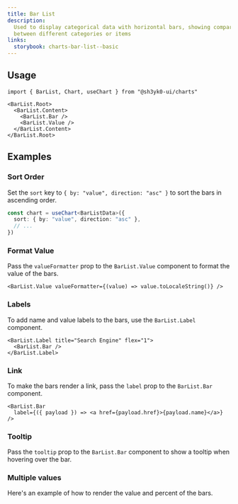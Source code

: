 ```yaml
---
title: Bar List
description:
  Used to display categorical data with horizontal bars, showing comparisons
  between different categories or items
links:
  storybook: charts-bar-list--basic
---
```


<ExampleTabs name="charts/bar-list-basic" />

## Usage

```tsx
import { BarList, Chart, useChart } from "@sh3yk0-ui/charts"
```

```tsx
<BarList.Root>
  <BarList.Content>
    <BarList.Bar />
    <BarList.Value />
  </BarList.Content>
</BarList.Root>
```

## Examples

### Sort Order

Set the `sort` key to `{ by: "value", direction: "asc" }` to sort the bars in
ascending order.

```ts
const chart = useChart<BarListData>({
  sort: { by: "value", direction: "asc" },
  // ...
})
```

<ExampleTabs name="charts/bar-list-ascending" />

### Format Value

Pass the `valueFormatter` prop to the `BarList.Value` component to format the
value of the bars.

```tsx /valueFormatter={(value) => value.toLocaleString()}/
<BarList.Value valueFormatter={(value) => value.toLocaleString()} />
```

<ExampleTabs name="charts/bar-list-with-formatter" />

### Labels

To add name and value labels to the bars, use the `BarList.Label` component.

```tsx
<BarList.Label title="Search Engine" flex="1">
  <BarList.Bar />
</BarList.Label>
```

<ExampleTabs name="charts/bar-list-with-label" />

### Link

To make the bars render a link, pass the `label` prop to the `BarList.Bar`
component.

```tsx
<BarList.Bar
  label={({ payload }) => <a href={payload.href}>{payload.name}</a>}
/>
```

<ExampleTabs name="charts/bar-list-with-link" />

### Tooltip

Pass the `tooltip` prop to the `BarList.Bar` component to show a tooltip when
hovering over the bar.

<ExampleTabs name="charts/bar-list-with-tooltip" />

### Multiple values

Here's an example of how to render the value and percent of the bars.

<ExampleTabs name="charts/bar-list-with-multi-value" />

